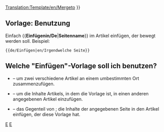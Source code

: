 <noinclude>[[Translation:Template/en/Mergeto]]</noinclude><noinclude></noinclude>
{{de/Ambox| Typ   = Bewegen
| Bild  = en/Mergeto.png
| Text  =  {{#IF: {{{1|}}} |Es wurde vorgeschlagen, dass dieser Artikel oder dieser Teil woanders <span class="plainlinks">[http://en.wikipedia.org/wiki/Wikipedia:Merging eingefügt]</span> werden soll.<!--
                            --> ''[[:{{NAMESPACE}}:{{{1}}}|{{{1}}}]]''. ([[:{{NAMESPACE}} talk:{{{1}}}|Discuss]]) | Keine Seite wurde vorgeschlagen. Bitte diese Vorlage löschen oder aktualisieren.
}} }}<includeonly>{{{2|[[Category:en/Articles to be merged|{{PAGENAME}}]]}}}</includeonly><noinclude>

==Vorlage: Benutzung==
Einfach <nowiki>{{</nowiki>'''Einfügenin/De'''|'''Seitenname'''<nowiki>}}</nowiki> im Artikel einfügen, der bewegt werden soll. Beispiel:
<pre>{{de/Einfügen|en/Irgendwelche Seite}}</pre>

== Welche "Einfügen"-Vorlage soll ich benutzen? ==
* {{en/S|de/Einfügen}} &ndash; um zwei verschiedene Artikel an einem umbestimmten Ort zusammenzufügen.
* {{en/S|de/Einfügenin}} &ndash; um die Inhalte Artikels, in dem die Vorlage ist, in einen anderen angegebenen Artikel einzufügen.
* {{en/S|de/Einfügenvon}} &ndash; das Gegenteil von {{en/S|de/Einfügenin}}; die Inhalte der angegebenen Seite in den Artikel einfügen, der diese Vorlage hat.

[[Category:de/Vorlagen|E]][[Category:de/Message-Boxen|E]]</noinclude>